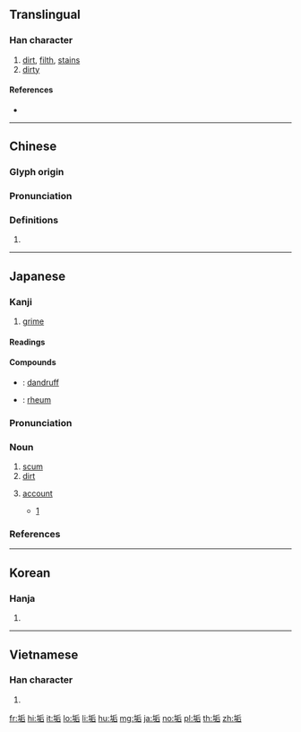 ==Translingual==

===Han character===
{{Han char|rn=32|rad=土|as=06|sn=9|four=42161|canj=GHMR|ids=⿰土后}}

# [[dirt]], [[filth]], [[stain]]s
# [[dirty]]

====References====
* {{Han ref|kx=0228.190|dkj=05058|dj=0464.150|hdz=10440.010|uh=57A2|ud=22434|bh=ABAF|bd=43951}}

----

==Chinese==
{{zh-forms}}

===Glyph origin===
{{Han etym}}

===Pronunciation===
{{zh-pron
|m=gòu
|c=gau3
|h=pfs=
|md=
|mn=káu
|w=
|mc=y
|oc=y
|cat=
}}

===Definitions===
{{zh-hanzi}}

# {{rfdef|lang=zh}}

----

==Japanese==

===Kanji===
{{ja-kanji|grade=uc|rs=土06}}

# [[grime]]

====Readings====
{{ja-readings|goon=[[く]] (ku)|kanon=[[こう]] (kō)|kun=[[あか]] (aka), [[はじ]] (haji)}}

====Compounds====
{{der-top|Compounds}}
* {{ja-r|頭垢|ふけ}}: [[dandruff]]
* {{ja-r|目垢|めあか}}: [[rheum]]
{{der-bottom}}

{{ja-kanjitab|あか|yomi=k}}

===Pronunciation===
{{ja-pron|yomi=k|あか|acc=2|acc_ref=DJR,NHK}}

===Noun===
{{ja-noun|あか}}

# [[scum]]
# [[dirt]]
# {{lb|ja|slang|computing|sort=あか}} [[account]]
#* [http://www.nicovideo.jp/watch/sm27024908]
#*: {{ja-usex|さっきプレミアム'''垢'''にしてきたので画質テスト版です。|^さっき プレミアム '''あか''' に してきた ので がしつ テスト ばん です。|I just got a premium '''account''', so this is a video quality test version.}}

===References===
<references/>

----

==Korean==

===Hanja===
{{ko-hanja|hangeul=구|rv=gu|mr=ku}}

# {{defn|lang=ko|sort=土06}}

----

==Vietnamese==

===Han character===
{{vi-hantu|[[cấu]], [[cáu]]|rs=土06}}

# {{defn|lang=vi}}

[[fr:垢]]
[[hi:垢]]
[[it:垢]]
[[lo:垢]]
[[li:垢]]
[[hu:垢]]
[[mg:垢]]
[[ja:垢]]
[[no:垢]]
[[pl:垢]]
[[th:垢]]
[[zh:垢]]
